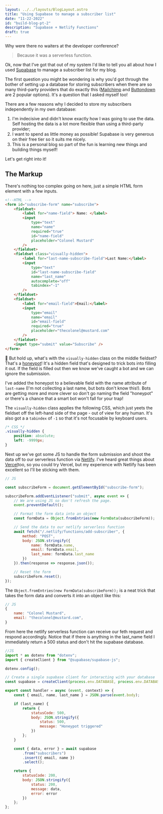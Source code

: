 ```yaml
---
layout: ../../layouts/BlogLayout.astro
title: "Using Supabase to manage a subscriber list"
date: "11-22-2022"
id: "build-blog-pt-2"
description: "Supabase + Netlify Functions"
draft: true
---
```



Why were there no waiters at the developer conference?

> Because it was a serverless function.

Ok, now that I've got that out of my system I'd like to tell you all about how I used [Supabase](https://supabase.com/) to manage a subscriber list for my blog.

The first question you might be wondering is why you'd got through the bother of setting up a database for storing subscribers when there are so many third-party providers that do exactly this ([Mailchimp](https://mailchimp.com/) and [Buttondown](https://buttondown.email/) are 2 popular options). It's a question that I asked myself too!

There are a few reasons why I decided to store my subscribers independently in my own database:

1. I'm indecisive and didn't know exactly how I was going to use the data. Self hosting the data is a lot more flexible than using a third-party provider;
2. I want to spend as little money as possible! Supabase is very generous on their free tier so it suits me nicely.
3. This is a personal blog so part of the fun is learning new things and building things myself!

Let's get right into it!

## The Markup

There's nothing too complex going on here, just a simple HTML form element with a few inputs.

```html
<!--HTML -->
<form id="subscribe-form" name="subscribe">
	<fieldset>
		<label for="name-field"> Name: </label>
		<input
			type="text"
			name="name"
			required="true"
			id="name-field"
			placeholder="Colonel Mustard"
		/>
	</fieldset>
	<fieldset class="visually-hidden">
		<label for="last-name-subscribe-field">Last Name:</label>
		<input
			type="text"
			id="last-name-subscribe-field"
			name="last_name"
			autocomplete="off"
			tabindex="-1"
		/>
	</fieldset>
	<fieldset>
		<label for="email-field">Email:</label>
		<input
			type="email"
			name="email"
			id="email-field"
			required="true"
			placeholder="thecolonel@mustard.com"
		/>
	</fieldset>
	<input type="submit" value="Subscribe" />
</form>
```

🤔 But hold up, what's with the `visually-hidden` class on the middle fieldset? That's a [honeypot](<https://en.wikipedia.org/wiki/Honeypot_(computing)>)! It's a hidden field that's designed to trick bots into filling it out. If the field is filled out then we know we've caught a bot and we can ignore the submission.

I've added the honeypot to a believable field with the name attribute of `last-name` (I'm not collecting a last name, but bots don't know this!). Bots are getting more and more clever so don't go naming the field "honeypot" or there's a chance that a smart bot won't fall for your trap!

The `visually-hidden` class applies the following CSS, which just yeets the fieldset off the left-hand side of the page - out of view for any human. It's also got a a `tabindex` of `-1` so that it's not focusable by keyboard users.

```css
/* CSS */
.visually-hidden {
	position: absolute;
	left: -9999px;
}
```

Next up we've got some JS to handle the form submission and shoot the data off to our serverless function via [Netlify](https://www.netlify.com/). I've heard great things about [Vercel](https://vercel.com/)too, so you could try Vercel, but my experience with Netlify has been excellent so I'll be sticking with them.

```js
// JS

const subscribeForm = document.getElementById("subscribe-form");

subscribeForm.addEventListener("submit", async event => {
	// We are using JS so don't refresh the page.
	event.preventDefault();

	// Format the form data into an object
	const formData = Object.fromEntries(new FormData(subscribeForm));

	// Send the data to our netlify serverless function
	await fetch("/.netlify/functions/add-subscriber", {
		method: "POST",
		body: JSON.stringify({
			name: formData.name,
			email: formData.email,
			last_name: formData.last_name
		})
	}).then(response => response.json());

	// Reset the form
	subscribeForm.reset();
});
```

The `Object.fromEntries(new FormData(subscribeForm));` is a neat trick that takes the form data and converts it into an object like this:

```js
// JS
{
	name: "Colonel Mustard",
	email: "thecolonel@mustard.com",
}
```

From here the netlify serverless function can receive our feth request and respond accordingly. Notice that if there is anything in the last_name field I immediately return a 500 status and don't hit the supabase database.

```js
//JS
import * as dotenv from "dotenv";
import { createClient } from "@supabase/supabase-js";

dotenv.config();

// Create a single supabase client for interacting with your database
const supabase = createClient(process.env.DATABASE, process.env.DATABASE_KEY);

export const handler = async (event, context) => {
	const { email, name, last_name } = JSON.parse(event.body);

	if (last_name) {
		return {
			statusCode: 500,
			body: JSON.stringify({
				status: 500,
				message: "Honeypot triggered"
			})
		};
	}

	const { data, error } = await supabase
		.from("subscribers")
		.insert({ email, name })
		.select();

	return {
		statusCode: 200,
		body: JSON.stringify({
			status: 200,
			message: data,
			error: error
		})
	};
};
```
